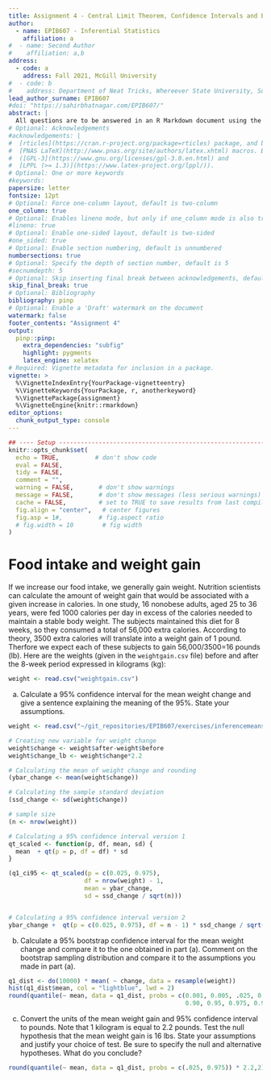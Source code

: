 ```yaml
---
title: Assignment 4 - Central Limit Theorem, Confidence Intervals and Bootstrap. Due October 15, 11:59pm 2021
author:
  - name: EPIB607 - Inferential Statistics
    affiliation: a
#  - name: Second Author
#    affiliation: a,b
address:
  - code: a
    address: Fall 2021, McGill University
#  - code: b
#    address: Department of Neat Tricks, Whereever State University, Someplace, MC, 67890
lead_author_surname: EPIB607
#doi: "https://sahirbhatnagar.com/EPIB607/"
abstract: |
  All questions are to be answered in an R Markdown document using the provided template and compiled to a pdf document. You are free to choose any function from any package to complete the assignment. Concise answers will be rewarded. Be brief and to the point. Each question is worth 25 points. Label your graphs appropriately with proper titles and axis labels. Justify your answers. You may compile your reoport to pdf or to HTML. If you compile to HTML, then you must print the resulting HTML to pdf. Please submit the compiled pdf report to Crowdmark. You must also submit your code to Crowdmark. If you use the template, the code from your assignment will automatically appear at the end. Upload this code to Q5 in Crowdmark. You can upload a single pdf to Crowdmark, and then select the pages for a given question. See https://crowdmark.com/help/ for details.  
# Optional: Acknowledgements
#acknowledgements: |
#  [rticles](https://cran.r-project.org/package=rticles) package, and both packages rely on the
#  [PNAS LaTeX](http://www.pnas.org/site/authors/latex.xhtml) macros. Both these sources are
#  ([GPL-3](https://www.gnu.org/licenses/gpl-3.0.en.html) and
#  [LPPL (>= 1.3)](https://www.latex-project.org/lppl/)).
# Optional: One or more keywords
#keywords:
papersize: letter
fontsize: 12pt
# Optional: Force one-column layout, default is two-column
one_column: true
# Optional: Enables lineno mode, but only if one_column mode is also true
#lineno: true
# Optional: Enable one-sided layout, default is two-sided
#one_sided: true
# Optional: Enable section numbering, default is unnumbered
numbersections: true
# Optional: Specify the depth of section number, default is 5
#secnumdepth: 5
# Optional: Skip inserting final break between acknowledgements, default is false
skip_final_break: true
# Optional: Bibliography 
bibliography: pinp
# Optional: Enable a 'Draft' watermark on the document
watermark: false
footer_contents: "Assignment 4"
output: 
  pinp::pinp:
    extra_dependencies: "subfig"
    highlight: pygments
    latex_engine: xelatex
# Required: Vignette metadata for inclusion in a package.
vignette: >
  %\VignetteIndexEntry{YourPackage-vignetteentry}
  %\VignetteKeywords{YourPackage, r, anotherkeyword}
  %\VignettePackage{assignment}
  %\VignetteEngine{knitr::rmarkdown}
editor_options: 
  chunk_output_type: console
---
```


```r
## ---- Setup ------------------------------------------------------------------
knitr::opts_chunk$set(
  echo = TRUE,          # don't show code
  eval = FALSE,
  tidy = FALSE,
  comment = "",
  warning = FALSE,       # don't show warnings
  message = FALSE,       # don't show messages (less serious warnings)
  cache = FALSE,         # set to TRUE to save results from last compilation
  fig.align = "center",   # center figures
  fig.asp = 1#,          # fig.aspect ratio
  # fig.width = 10        # fig width
)
```





# Food intake and weight gain

If we increase our food intake, we generally gain weight. Nutrition scientists can calculate the amount of weight gain that would be associated with a given increase in calories. In one study, 16 nonobese adults, aged 25 to 36 years, were fed 1000 calories per day in excess of the calories needed to maintain a stable body weight. The subjects maintained this diet for 8 weeks, so they consumed a total of 56,000 extra calories. According to theory, 3500 extra calories will translate into a weight gain of 1 pound. Therfore we expect each of these subjects to gain 56,000/3500=16 pounds (lb). Here are the weights (given in the `weightgain.csv` file) before and after the 8-week period expressed in kilograms (kg):

```r
weight <- read.csv("weightgain.csv")
```


a. Calculate a 95% confidence interval for the mean weight change and give a sentence explaining the meaning of the 95%. State your assumptions. 

```r
weight <- read.csv("~/git_repositories/EPIB607/exercises/inferencemeans/weightgain.csv")

# Creating new variable for weight change
weight$change <- weight$after-weight$before
weight$change_lb <- weight$change*2.2

# Calculating the mean of weight change and rounding
(ybar_change <- mean(weight$change))

# Calculating the sample standard deviation
(ssd_change <- sd(weight$change))

# sample size
(n <- nrow(weight))

# Calculating a 95% confidence interval version 1
qt_scaled <- function(p, df, mean, sd) {
  mean  + qt(p = p, df = df) * sd
}

(q1_ci95 <- qt_scaled(p = c(0.025, 0.975), 
                     df = nrow(weight) - 1, 
                     mean = ybar_change, 
                     sd = ssd_change / sqrt(n)))


# Calculating a 95% confidence interval version 2
ybar_change +  qt(p = c(0.025, 0.975), df = n - 1) * ssd_change / sqrt(n)

```


b. Calculate a 95% bootstrap confidence interval for the mean weight change and compare it to the one obtained in part (a). Comment on the bootstrap sampling distribution and compare it to the assumptions you made in part (a).

```r
q1_dist <- do(10000) * mean( ~ change, data = resample(weight))
hist(q1_dist$mean, col = "lightblue", lwd = 2)
round(quantile(~ mean, data = q1_dist, probs = c(0.001, 0.005, .025, 0.05, 
                                                 0.90, 0.95, 0.975, 0.99)),2)
```



c. Convert the units of the mean weight gain and 95% confidence interval to pounds. Note that 1 kilogram is equal to 2.2 pounds. Test the null hypothesis that the mean weight gain is 16 lbs. State your assumptions and justify your choice of test. Be sure to specify the null and alternative hypotheses. What do you conclude?


```r
round(quantile(~ mean, data = q1_dist, probs = c(.025, 0.975)) * 2.2,2)
```

